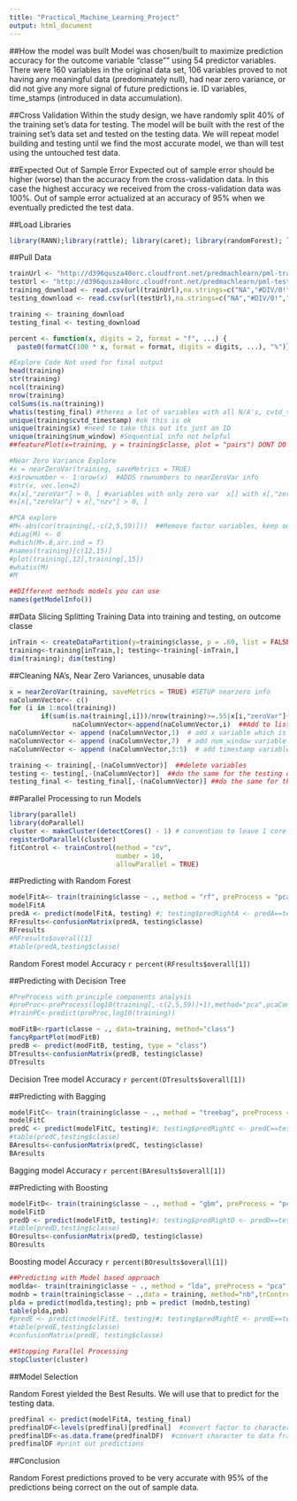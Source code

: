 ```yaml
---
title: "Practical_Machine_Learning_Project"
output: html_document
---
```


##How the model was built
Model was chosen/built to maximize prediction accuracy for the outcome variable "classe"" using 54 predictor variables.  There were 160 variables in the original data set, 106 variables proved to not having any meaningful data (predominately null), had near zero variance, or did not give any more signal of future predictions ie. ID variables, time_stamps (introduced in data accumulation).

##Cross Validation
Within the study design, we have randomly split 40% of the training set's data for testing.  The model will be built with the rest of the training set's data set and tested on the testing data.  We will repeat model building and testing until we find the most accurate model, we than will test using the untouched test data.

##Expected Out of Sample Error
Expected out of sample error should be higher (worse) than the accuracy from the cross-validation data. In this case the highest accuracy we received from the cross-validation data was 100%.  Out of sample error actualized at an accuracy of 95% when we eventually predicted the test data.

##Load Libraries
```r
library(RANN);library(rattle); library(caret); library(randomForest); library(rpart); library(rpart.plot); library(YaleToolkit);library(AppliedPredictiveModeling);library(ElemStatLearn); library (pgmm); library(lubridate); library(forecast)


```

##Pull Data
```r
trainUrl <- "http://d396qusza40orc.cloudfront.net/predmachlearn/pml-training.csv"
testUrl <- "http://d396qusza40orc.cloudfront.net/predmachlearn/pml-testing.csv"
training_download <- read.csv(url(trainUrl),na.strings=c("NA","#DIV/0!","","-","?"))  #load it so don't have to continue to download
testing_download <- read.csv(url(testUrl),na.strings=c("NA","#DIV/0!","","-","?"))

training <- training_download
testing_final <- testing_download
```


```r
percent <- function(x, digits = 2, format = "f", ...) {
  paste0(formatC(100 * x, format = format, digits = digits, ...), "%")}

#Explore Code Not used for final output
head(training)
str(training)
ncol(training)
nrow(training)
colSums(is.na(training))
whatis(testing_final) #theres a lot of variables with all N/A's, cvtd_timestamp has a lot of distinct values for a factor
unique(training$cvtd_timestamp) #ok this is ok
unique(training$x) #need to take this out its just an ID
unique(training$num_window) #Sequential info not helpful
##featurePlot(x=training, y = training$classe, plot = "pairs") DONT DO THIS AGAIN TOO MANY VARIABLES

#Near Zero Variance Explore
#x = nearZeroVar(training, saveMetrics = TRUE)
#x$rownumber <- 1:nrow(x)  #ADDS rownumbers to nearZeroVar info
#str(x, vec.len=2)
#x[x[,"zeroVar"] > 0, ] #variables with only zero var  x[] with x[,"zeroVar"] > 0 or true
#x[x[,"zeroVar"] + x[,"nzv"] > 0, ]

#PCA explore
#M<-abs(cor(training[,-c(2,5,59)]))  ##Remove factor variables, keep only numeric, gives a matrix with correlations
#diag(M) <- 0
#which(M>.8,arr.ind = T)
#names(training)[c(12,15)]
#plot(training[,12],training[,15])
#whatis(M)
#M

##DIfferent methods models you can use  
names(getModelInfo())

```

##Data Slicing
Splitting Training Data into training and testing, on outcome classe
```r
inTrain <- createDataPartition(y=training$classe, p = .60, list = FALSE)
training<-training[inTrain,]; testing<-training[-inTrain,]
dim(training); dim(testing)
```

##Cleaning NA's, Near Zero Variances, unusable data
```r
x = nearZeroVar(training, saveMetrics = TRUE) #SETUP nearzero info
naColumnVector<- c()
for (i in 1:ncol(training))
        if(sum(is.na(training[,i]))/nrow(training)>=.55|x[i,"zeroVar"]+ x[i,"nzv"] > 0)  ##IF 80% of rows NA or is Near Zero Var   
                naColumnVector<-append(naColumnVector,i)  ##Add to list of variables to delete
naColumnVector <- append (naColumnVector,1)  # add x variable which is just an ID variable
naColumnVector <- append (naColumnVector,7)  # add num_window variable which is sequential
naColumnVector <- append (naColumnVector,3:5)  # add timestamp variables, wont help predictions

training <- training[,-(naColumnVector)]  ##delete variables
testing <- testing[,-(naColumnVector)]  ##do the same for the testing data set
testing_final <- testing_final[,-(naColumnVector)] ##do the same for the out of sample testing data set
```


##Parallel Processing to run Models
```r
library(parallel)
library(doParallel)
cluster <- makeCluster(detectCores() - 1) # convention to leave 1 core for OS
registerDoParallel(cluster)
fitControl <- trainControl(method = "cv",
                           number = 10,
                           allowParallel = TRUE)
```

##Predicting with Random Forest
```r
modelFitA<- train(training$classe ~ ., method = "rf", preProcess = "pca", data = training,trControl = fitControl)
modelFitA
predA <- predict(modelFitA, testing) #; testing$predRightA <- predA==testing$classe
RFresults<-confusionMatrix(predA, testing$classe)
RFresults
#RFresults$overall[1]
#table(predA,testing$classe)
```
Random Forest model Accuracy `r percent(RFresults$overall[1])`

##Predicting with Decision Tree
```r
#PreProcess with principle components analysis
#preProc<-preProcess(log10(training[,-c(2,5,59)]+1),method="pca",pcaComp = 2)
#trainPC<-predict(preProc,log10(training))

modFitB<-rpart(classe ~ ., data=training, method="class")
fancyRpartPlot(modFitB)
predB <- predict(modFitB, testing, type = "class")
DTresults<-confusionMatrix(predB, testing$classe)
DTresults
```
Decision Tree model Accuracy `r percent(DTresults$overall[1])`

##Predicting with Bagging
```r
modelFitC<- train(training$classe ~ ., method = "treebag", preProcess = "pca", data = training,trControl = fitControl)
modelFitC
predC <- predict(modelFitC, testing)#; testing$predRightC <- predC==testing$classe
#table(predC,testing$classe)
BAresults<-confusionMatrix(predC, testing$classe)
BAresults
```
Bagging model Accuracy `r percent(BAresults$overall[1])`

##Predicting with Boosting
```r
modelFitD<- train(training$classe ~ ., method = "gbm", preProcess = "pca", data = training,trControl = fitControl)
modelFitD
predD <- predict(modelFitD, testing)#; testing$predRightD <- predD==testing$classe
#table(predD,testing$classe)
BOresults<-confusionMatrix(predD, testing$classe)
BOresults
```
Boosting model Accuracy `r percent(BOresults$overall[1])`

```r
##Predicting with Model based approach
modlda<- train(training$classe ~ ., method = "lda", preProcess = "pca", data = training,trControl = fitControl)
modnb = train(training$classe ~ .,data = training, method="nb",trControl = fitControl)   #Naive Bayes
plda = predict(modlda,testing); pnb = predict (modnb,testing)
table(plda,pnb)
#predE <- predict(modelFitE, testing)#; testing$predRightE <- predE==testing$classe
#table(predE,testing$classe)
#confusionMatrix(predE, testing$classe)
```


```r
##Stopping Parallel Processing
stopCluster(cluster)
```
##Model Selection

Random Forest yielded the Best Results.  We will use that to predict for the testing data.
```r
predfinal <- predict(modelFitA, testing_final)
predfinalDF<-levels(predfinal)[predfinal]  #convert factor to character
predfinalDF<-as.data.frame(predfinalDF)  #convert character to data frame
predfinalDF #print out predictions      
```
##Conclusion

Random Forest predictions proved to be very accurate with 95% of the predictions being correct on the out of sample data.
